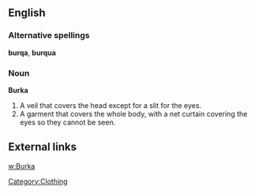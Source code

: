 ==English==
===Alternative spellings===
'''burqa''', '''burqua'''

===Noun===
'''Burka'''
# A veil that covers the head except for a slit for the eyes.
# A garment that covers the whole body, with a net curtain covering the eyes so they cannot be seen.

==External links==
[[w:Burka]]

[[Category:Clothing]]
